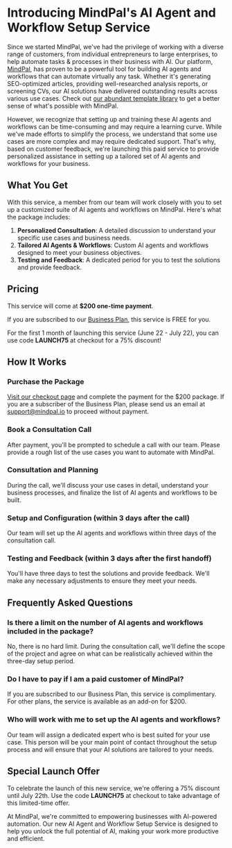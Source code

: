 # Introducing MindPal's AI Agent and Workflow Setup Service

Since we started MindPal, we've had the privilege of working with a diverse range of customers, from individual entrepreneurs to large enterprises, to help automate tasks & processes in their business with AI. Our platform, [MindPal](https://mindpal.io/), has proven to be a powerful tool for building AI agents and workflows that can automate virtually any task. Whether it's generating SEO-optimized articles, providing well-researched analysis reports, or screening CVs, our AI solutions have delivered outstanding results across various use cases. Check out [our abundant template library](https://mindpal.space/workflow) to get a better sense of what's possible with MindPal.

However, we recognize that setting up and training these AI agents and workflows can be time-consuming and may require a learning curve. While we've made efforts to simplify the process, we understand that some use cases are more complex and may require dedicated support. That's why, based on customer feedback, we're launching this paid service to provide personalized assistance in setting up a tailored set of AI agents and workflows for your business.

## What You Get 

With this service, a member from our team will work closely with you to set up a customized suite of AI agents and workflows on MindPal. Here's what the package includes:

1. **Personalized Consultation**: A detailed discussion to understand your specific use cases and business needs.
2. **Tailored AI Agents & Workflows**: Custom AI agents and workflows designed to meet your business objectives.
3. **Testing and Feedback**: A dedicated period for you to test the solutions and provide feedback.

## Pricing

This service will come at **$200 one-time payment**.

If you are subscribed to our [Business Plan](https://mindpal.space/pricing), this service is FREE for you.

For the first 1 month of launching this service (June 22 - July 22), you can use code **LAUNCH75** at checkout for a 75% discount!

## How It Works


<Steps>

### Purchase the Package

[Visit our checkout page](https://mindpalspace.lemonsqueezy.com/buy/806ea64f-b733-433e-a19f-57767c2c42aa) and complete the payment for the $200 package. If you are a subscriber of the Business Plan, please send us an email at support@mindpal.io to proceed without payment.

### Book a Consultation Call

After payment, you'll be prompted to schedule a call with our team. Please provide a rough list of the use cases you want to automate with MindPal.

### Consultation and Planning

During the call, we'll discuss your use cases in detail, understand your business processes, and finalize the list of AI agents and workflows to be built.

### Setup and Configuration (within 3 days after the call)

Our team will set up the AI agents and workflows within three days of the consultation call.

### Testing and Feedback (within 3 days after the first handoff)

You'll have three days to test the solutions and provide feedback. We'll make any necessary adjustments to ensure they meet your needs.

</Steps>

## Frequently Asked Questions

### Is there a limit on the number of AI agents and workflows included in the package?

No, there is no hard limit. During the consultation call, we'll define the scope of the project and agree on what can be realistically achieved within the three-day setup period.

### Do I have to pay if I am a paid customer of MindPal?

If you are subscribed to our Business Plan, this service is complimentary. For other plans, the service is available as an add-on for $200.

### Who will work with me to set up the AI agents and workflows?

Our team will assign a dedicated expert who is best suited for your use case. This person will be your main point of contact throughout the setup process and will ensure that your AI solutions are tailored to your needs.

## Special Launch Offer

To celebrate the launch of this new service, we're offering a 75% discount until July 22th. Use the code **LAUNCH75** at checkout to take advantage of this limited-time offer.

At MindPal, we're committed to empowering businesses with AI-powered automation. Our new AI Agent and Workflow Setup Service is designed to help you unlock the full potential of AI, making your work more productive and efficient.